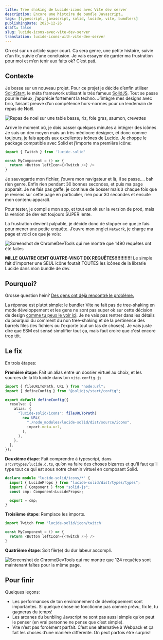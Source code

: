 ```yaml
---
title: Tree shaking de Lucide-icons avec Vite dev server
description: Encore une histoire de bundle Javascript…
tags: [typescript, javascript, solid, lucide, vite, bundlers]
publishingDate: 2023-12-26
draft: false
slug: lucide-icons-avec-vite-dev-server
translation: lucide-icons-with-vite-dev-server
---
```




On est sur un article super court. Ca sera genre, une petite histoire, suivie
d’un fix, suivie d’une conclusion. Je vais essayer de garder ma frustration pour
moi et m’en tenir aux faits ok? C’est pati.

## Contexte

Je bosse sur un nouveau projet. Pour ce projet je décide d’enfin utiliser
[SolidStart](https://start.solidjs.com/getting-started/what-is-solidstart), le
méta framework utilisant le très fameux [SolidJS](https://www.solidjs.com/).
Tout se passe pour le mieux, j’apprécie fortement la techno. J’intègre mes
designs avec brio, faisant preuve d’un compétence hors-normes pour un lendemain
de repas de Noël.

<Image
  src={meal}
  alt="Repas de noel sur une table basse, riz, foie gras, saumon, crevettes"
/>

Arrive le moment où, je dois passer quelques minutes à intégrer des icônes. Je
suis un dev moyen mais un très médiocre designer, et donc comme toujours, je
fais appels aux excellentes icônes de [Lucide](https://lucide.dev/icons/). Je
choppe le package compatible avec Solid et j’importe ma première icône:

```typescript
import { Twitch } from 'lucide-solid'

const MyComponent = () => {
  return <Button leftIcon={<Twitch />} />
}
```

Je sauvegarde mon fichier, j’ouvre mon navigateur et là, il se passe…. bah rien
genre. Enfin rien pendant 30 bonnes secondes, et puis ma page apparait. Je ne
fais pas gaffe, je continue de bosser mais à chaque fois que je reviens sur
cette page en particulier, rien pour 30 secondes et ensuite mon contenu
apparaît.

Pour tester, je compile mon app, et tout est ok sur la version de prod, mais la
version de dev est toujours SUPER lente.

La frustration devient palpable, je décide donc de stopper ce que je fais pour
mener une petite enquête. J’ouvre mon onglet `Network`, je charge ma page et
voici ce que je vois:

<Image
  src={badResults}
  alt="Screenshot de ChromeDevTools qui me montre que 1490 requêtes ont été faites"
/>

**MILLE QUATRE CENT QUATRE-VINGT DIX REQUÊTES!!!!!!!!!!!!** Le simple fait
d’importer une SEUL icône foutait TOUTES les icônes de la librarie Lucide dans
mon bundle de dev.

## Pourquoi?

Grosse question hein?
[Des gens ont déjà rencontré le problème.](https://github.com/solidjs/solid-start/issues/1048)

La réponse est plutot simple: le bundler Vite ne fait pas de tree-shaking en
mode développement et les gens ne sont pas super ok sur cette décision de design
[comme tu peux le voir ici](https://github.com/vitejs/vite/issues/8237). Je ne
vais pas rentrer dans les détails du pourquoi du comment du non tree-shaking et
de la pertinence des barrels files (les fichiers ou t’exporte tout un tas de
choses). Je vais juste dire que ESM est sensé simplifier tout ça, mais faut
croire que c'est encore trop tôt.

## Le fix

En trois étapes:

**Première étape**: Fait un alias entre un dossier virtuel au choix, et les
sources de la lib lucide dans ton `vite.config.js`

```typescript
import { fileURLToPath, URL } from "node:url";
import { defineConfig } from "@solidjs/start/config";

export default defineConfig({
  resolve: {
    alias: {
      "lucide-solid/icons": fileURLToPath(
        new URL(
          "./node_modules/lucide-solid/dist/source/icons",
          import.meta.url,
        ),
      ),
    },
  },
});
```

**Deuxième étape**: Fait comprendre à typescript, dans `src/@types/lucide.d.ts`,
qu’on va faire des choses bizarres et qu’il faut qu’il type tout ce qui est sous
notre chemin virtuel en composant Solid.

```typescript
declare module "lucide-solid/icons/*" {
  import { LucideProps } from "lucide-solid/dist/types/types";
  import { Component } from "solid-js";
  const cmp: Component<LucideProps>;

  export = cmp;
}
```

**Troisième étape**: Remplace les imports.

```typescript
import Twitch from 'lucide-solid/icon/twitch'

const MyComponent = () => {
  return <Button leftIcon={<Twitch />} />
}
```

**Quatrième étape**: Soit fièr(e) du dur labeur accompli.

<Image
  src={goodResults}
  alt="Screenshot de ChromeDevTools qui me montre que 124 requêtes sont maintenant faîtes pour la même page."
/>

## Pour finir

Quelques leçons:

- Les performances de ton environnement de développement sont importantes. Si
  quelque chose ne fonctionne pas comme prévu, fix le, tu gagneras du temps!
- Les arcanes du bunbling Javscript ne sont pas aussi simple qu’on peut le
  penser (en vrai personne ne pense que c’est simple).
- Vite n’est pas forcément parfait. C’est une alternative à Webpack et ça fait
  les choses d’une manière différente. On peut parfois être surpris!
